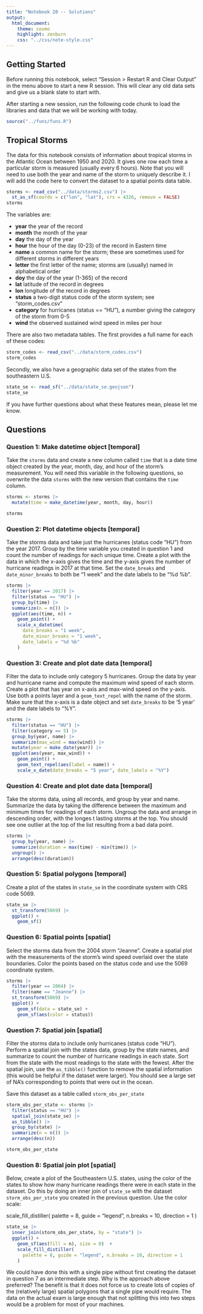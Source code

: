 ```yaml
---
title: "Notebook 20 -- Solutions"
output:
  html_document:
    theme: cosmo
    highlight: zenburn
    css: "../css/note-style.css"
---
```


## Getting Started

Before running this notebook, select "Session > Restart R and Clear Output" in
the menu above to start a new R session. This will clear any old data sets and
give us a blank slate to start with.

After starting a new session, run the following code chunk to load the
libraries and data that we will be working with today.

```r
source("../funs/funs.R")
```

## Tropical Storms

The data for this notebook consists of information about tropical storms in the 
Atlantic Ocean between 1950 and 2020. It gives one row each time a particular
storm is measured (usually every 6 hours). Note that you will need to use both
the year and name of the storm to uniquely describe it. I will add the code 
here to convert the dataset to a spatial points data table.

```r
storms <- read_csv("../data/storms2.csv") |>
  st_as_sf(coords = c("lon", "lat"), crs = 4326, remove = FALSE)
storms
```

The variables are:

- **year**    the year of the record
- **month**   the month of the year
- **day**     the day of the year
- **hour**    the hour of the day (0-23) of the record in Eastern time 
- **name**    a common name for the storm; these are sometimes used for different storms in different years
- **letter**  the first letter of the name; storms are (usually) named in alphabetical order
- **doy**     the day of the year (1-365) of the record
- **lat**     latitude of the record in degrees
- **lon**     longitude of the record in degrees
- **status**  a two-digit status code of the storm system; see "storm_codes.csv"
- **category**  for hurricanes (status == "HU"), a number giving the category of the storm from 0-5
- **wind**    the observed sustained wind speed in miles per hour

There are also two metadata tables. The first provides a full name for
each of these codes:

```r
storm_codes <- read_csv("../data/storm_codes.csv")
storm_codes
```

Secondly, we also have a geographic data set of the states from the southeastern
U.S.

```r
state_se <- read_sf("../data/state_se.geojson")
state_se
```

If you have further questions about what these features mean, please let me know.

## Questions

### Question 1: Make datetime object [temporal]

Take the `storms` data and create a new column called `time` that is a date
time object created by the year, month, day, and hour of the storm's
measurement. You will need this variable in the following questions, so
overwrite the data  `storms` with the new  version that contains the `time`
column.

```r
storms <- storms |>
  mutate(time = make_datetime(year, month, day, hour))

storms
```

### Question 2: Plot datetime objects [temporal]

Take the storms data and take just the hurricanes (status code "HU") from the
year 2017. Group by the time variable you created in question 1 and count the
number of readings for each unique time. Create a plot with the data in which
the x-axis gives the time and the y-axis gives the number of hurricane readings
in 2017 at that time. Set the `date_breaks` and `date_minor_breaks` to both be
"1 week" and the date labels to be "%d %b".

```r
storms |>
  filter(year == 2017) |>
  filter(status == "HU") |>
  group_by(time) |>
  summarize(n = n()) |>
  ggplot(aes(time, n)) +
    geom_point() +
    scale_x_datetime(
      date_breaks = "1 week",
      date_minor_breaks = "1 week",
      date_labels = "%d %b"
    )
```


### Question 3: Create and plot date data [temporal]

Filter the data to include only category 5 hurricanes. Group the data by year
and hurricane name and compute the maximum wind speed of each storm. Create a
plot that has year on x-axis and max-wind speed on the y-axis. Use both a points
layer and a `geom_text_repel` with the name of the storm. Make sure that the 
x-axis is a date object and set `date_breaks` to be '5 year' and the date
labels to "%Y".

```r
storms |>
  filter(status == "HU") |>
  filter(category == 5) |>
  group_by(year, name) |>
  summarize(max_wind = max(wind)) |>
  mutate(year = make_date(year)) |>
  ggplot(aes(year, max_wind)) +
    geom_point() +
    geom_text_repel(aes(label = name)) +
    scale_x_date(date_breaks = "5 year", date_labels = "%Y")
```

### Question 4: Create and plot date data [temporal]

Take the storms data, using all records, and group by year and name. Summarize
the data by taking the difference between the maximum and minimum times for 
readings of each storm. Ungroup the data and arrange in descending order, with
the longes    t lasting storms at the top. You should see one outlier at the top of
the list resulting from a bad data point.

```r
storms |>
  group_by(year, name) |>
  summarize(duration = max(time) - min(time)) |>
  ungroup() |>
  arrange(desc(duration))
```

### Question 5: Spatial polygons [temporal]

Create a plot of the states in `state_se` in the coordinate system with CRS
code 5069. 

```r
state_se |>
  st_transform(5069) |>
  ggplot() +
    geom_sf()
```

### Question 6: Spatial points [spatial]

Select the storms data from the 2004 storm "Jeanne". Create a spatial plot with
the measurements of the storm's wind speed overlaid over the state boundaries.
Color the points based on the status code and use the 5069 coordinate system.

```r
storms |>
  filter(year == 2004) |>
  filter(name == "Jeanne") |>
  st_transform(5069) |>
  ggplot() +
    geom_sf(data = state_se) +
    geom_sf(aes(color = status))
```

### Question 7: Spatial join [spatial]

Filter the storms data to include only hurricanes (status code "HU"). Perform a
spatial join with the states data, group by the state names, and summarize to
count the number of hurricane readings in each state. Sort from the state with
the most readings to the state with the fewest. After the spatial join, use the
`as_tibble()` function to remove the spatial information (this would be helpful
if the dataset were larger). You should see a large set of NA's corresponding
to points that were out in the ocean.

Save this dataset as a table called `storm_obs_per_state`

```r
storm_obs_per_state <- storms |>
  filter(status == "HU") |>
  spatial_join(state_se) |>
  as_tibble() |>
  group_by(state) |>
  summarize(n = n()) |>
  arrange(desc(n))

storm_obs_per_state
```

### Question 8: Spatial join plot [spatial]

Below, create a plot of the Southeastern U.S. states, using the color of the
states to show how many hurricane readings there were in each state in the
dataset. Do this by doing an inner join of `state_se` with the dataset 
`storm_obs_per_state` you created in the previous question. Use the color scale:

  scale_fill_distiller(
    palette = 8, guide = "legend", n.breaks = 10, direction = 1
  )

```r
state_se |>
  inner_join(storm_obs_per_state, by = "state") |>
  ggplot() +
    geom_sf(aes(fill = n), size = 0)  +
    scale_fill_distiller(
      palette = 8, guide = "legend", n.breaks = 10, direction = 1
    )
```

We could have done this with a single pipe without first creating the dataset
in question 7 as an intermediate step. Why is the approach above preferred?
The benefit is that it does not force us to create lots of copies of the
(relatively large) spatial polygons that a single pipe would require. The data
on the actual exam is large enough that not splitting this into two steps would
be a problem for most of your machines.

